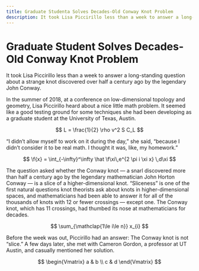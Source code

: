 ```yaml
---
title: Graduate Studenta Solves Decades-Old Conway Knot Problem
description: It took Lisa Piccirillo less than a week to answer a long-standing question about a strange knot discovered over half a century ago by the legendary John Conway.
---
```


# Graduate Student Solves Decades-Old Conway Knot Problem

It took Lisa Piccirillo less than a week to answer a long-standing question about a strange knot discovered over half a century ago by the legendary John Conway.

In the summer of 2018, at a conference on low-dimensional topology and geometry, Lisa Piccirillo heard about a nice little math problem. It seemed like a good testing ground for some techniques she had been developing as a graduate student at the University of Texas, Austin.

$$
L = \frac{1}{2} \rho v^2 S C_L
$$

“I didn’t allow myself to work on it during the day,” she said, “because I didn’t consider it to be real math. I thought it was, like, my homework.”

$$
\f{x} = \int_{-\infty}^\infty
    \hat \f\xi\,e^{2 \pi i \xi x}
    \,d\xi
$$

The question asked whether the Conway knot — a snarl discovered more than half a century ago by the legendary mathematician John Horton Conway — is a slice of a higher-dimensional knot. “Sliceness” is one of the first natural questions knot theorists ask about knots in higher-dimensional spaces, and mathematicians had been able to answer it for all of the thousands of knots with 12 or fewer crossings — except one. The Conway knot, which has 11 crossings, had thumbed its nose at mathematicians for decades.

$$
\sum_{\mathclap{1\le i\le n}} x_{i}
$$

Before the week was out, Piccirillo had an answer: The Conway knot is not “slice.” A few days later, she met with Cameron Gordon, a professor at UT Austin, and casually mentioned her solution.

$$
\begin{Vmatrix}
   a & b \\
   c & d
\end{Vmatrix}
$$
